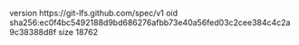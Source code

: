 version https://git-lfs.github.com/spec/v1
oid sha256:ec0f4bc5492188d9bd686276afbb73e40a56fed03c2cee384c4c2a9c38388d8f
size 18762
